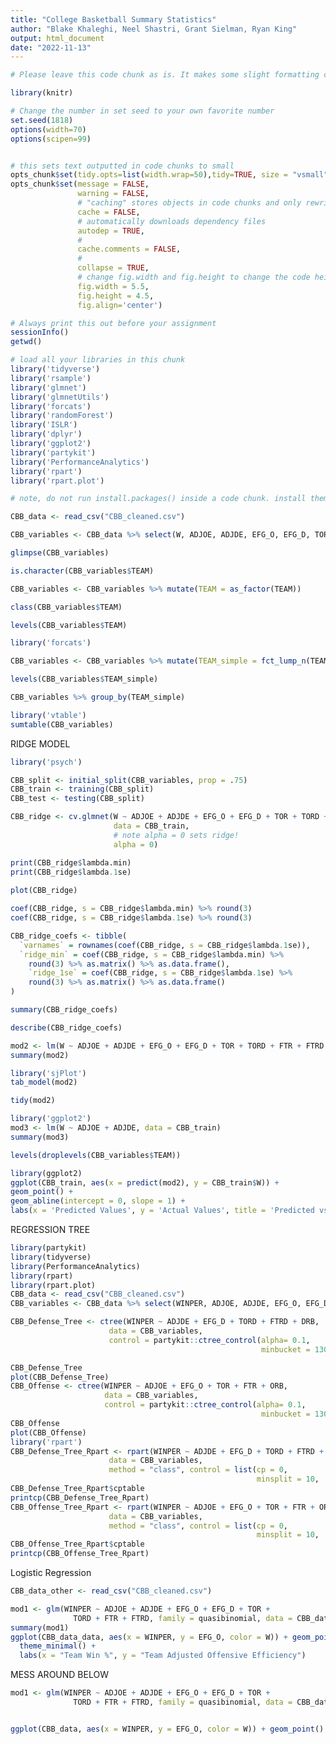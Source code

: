 ```yaml
---
title: "College Basketball Summary Statistics"
author: "Blake Khaleghi, Neel Shastri, Grant Sielman, Ryan King"
output: html_document
date: "2022-11-13"
---
```



```r

# Please leave this code chunk as is. It makes some slight formatting changes to alter the output to be more aesthetically pleasing. 

library(knitr)

# Change the number in set seed to your own favorite number
set.seed(1818)
options(width=70)
options(scipen=99)


# this sets text outputted in code chunks to small
opts_chunk$set(tidy.opts=list(width.wrap=50),tidy=TRUE, size = "vsmall")  
opts_chunk$set(message = FALSE,                                          
               warning = FALSE,
               # "caching" stores objects in code chunks and only rewrites if you change things
               cache = FALSE,                               
               # automatically downloads dependency files
               autodep = TRUE,
               # 
               cache.comments = FALSE,
               # 
               collapse = TRUE,
               # change fig.width and fig.height to change the code height and width by default
               fig.width = 5.5,  
               fig.height = 4.5,
               fig.align='center')


```


```r

# Always print this out before your assignment
sessionInfo()
getwd()

```


<!-- ### start answering your problem set here -->
<!-- You may export your homework in either html or pdf, with the former usually being easier. 
     To export or compile your Rmd file: click above on 'Knit' then 'Knit to HTML' -->
<!-- Be sure to submit both your .Rmd file and the compiled .html or .pdf file for full credit -->


```r

# load all your libraries in this chunk 
library('tidyverse')
library('rsample')
library('glmnet')
library('glmnetUtils')
library('forcats')
library('randomForest')
library('ISLR')
library('dplyr')
library('ggplot2')
library('partykit')
library('PerformanceAnalytics')
library('rpart')       
library('rpart.plot')  

# note, do not run install.packages() inside a code chunk. install them in the console outside of a code chunk. 

```



```r

CBB_data <- read_csv("CBB_cleaned.csv")

CBB_variables <- CBB_data %>% select(W, ADJOE, ADJDE, EFG_O, EFG_D, TOR, TORD, FTR, FTRD, TEAM, YR)

glimpse(CBB_variables)


```


```r

is.character(CBB_variables$TEAM)

```


```r


CBB_variables <- CBB_variables %>% mutate(TEAM = as_factor(TEAM))

class(CBB_variables$TEAM)

```


```r

levels(CBB_variables$TEAM)

```


```r

library('forcats')

CBB_variables <- CBB_variables %>% mutate(TEAM_simple = fct_lump_n(TEAM, n = 1))

```


```r

levels(CBB_variables$TEAM_simple)

```



```r

CBB_variables %>% group_by(TEAM_simple)

```

```r

library('vtable')
sumtable(CBB_variables)

```

RIDGE MODEL

```r
library('psych')

CBB_split <- initial_split(CBB_variables, prop = .75)
CBB_train <- training(CBB_split)
CBB_test <- testing(CBB_split)

CBB_ridge <- cv.glmnet(W ~ ADJOE + ADJDE + EFG_O + EFG_D + TOR + TORD + FTR + FTRD + TEAM + YR,
                       data = CBB_train,
                       # note alpha = 0 sets ridge!  
                       alpha = 0)

print(CBB_ridge$lambda.min)
print(CBB_ridge$lambda.1se)
 
plot(CBB_ridge)

coef(CBB_ridge, s = CBB_ridge$lambda.min) %>% round(3)
coef(CBB_ridge, s = CBB_ridge$lambda.1se) %>% round(3)

CBB_ridge_coefs <- tibble(
  `varnames` = rownames(coef(CBB_ridge, s = CBB_ridge$lambda.1se)),
  `ridge_min` = coef(CBB_ridge, s = CBB_ridge$lambda.min) %>% 
    round(3) %>% as.matrix() %>% as.data.frame(),
    `ridge_1se` = coef(CBB_ridge, s = CBB_ridge$lambda.1se) %>% 
    round(3) %>% as.matrix() %>% as.data.frame()
)

summary(CBB_ridge_coefs)

describe(CBB_ridge_coefs)

```


```r
mod2 <- lm(W ~ ADJOE + ADJDE + EFG_O + EFG_D + TOR + TORD + FTR + FTRD + factor(TEAM) + YR, data = CBB_train)
summary(mod2)
```


```r
library('sjPlot')
tab_model(mod2)
```


```r
tidy(mod2)
```

```r
library('ggplot2')
mod3 <- lm(W ~ ADJOE + ADJDE, data = CBB_train) 
summary(mod3)
```


```r
levels(droplevels(CBB_variables$TEAM))
```



```r
library(ggplot2)
ggplot(CBB_train, aes(x = predict(mod2), y = CBB_train$W)) +
geom_point() +
geom_abline(intercept = 0, slope = 1) +
labs(x = 'Predicted Values', y = 'Actual Values', title = 'Predicted vs Actual Values' )
```

REGRESSION TREE

```r
library(partykit)
library(tidyverse)
library(PerformanceAnalytics)
library(rpart)       
library(rpart.plot)  
CBB_data <- read_csv("CBB_cleaned.csv")
CBB_variables <- CBB_data %>% select(WINPER, ADJOE, ADJDE, EFG_O, EFG_D, TOR, TORD, FTR, FTRD, TEAM, YR, ORB, DRB)

CBB_Defense_Tree <- ctree(WINPER ~ ADJDE + EFG_D + TORD + FTRD + DRB,
                      data = CBB_variables,
                      control = partykit::ctree_control(alpha= 0.1,
                                                        minbucket = 130))

CBB_Defense_Tree
plot(CBB_Defense_Tree)
CBB_Offense <- ctree(WINPER ~ ADJOE + EFG_O + TOR + FTR + ORB,
                     data = CBB_variables,
                     control = partykit::ctree_control(alpha= 0.1,
                                                        minbucket = 130))
CBB_Offense
plot(CBB_Offense)
library('rpart')
CBB_Defense_Tree_Rpart <- rpart(WINPER ~ ADJDE + EFG_D + TORD + FTRD + DRB,
                      data = CBB_variables,
                      method = "class", control = list(cp = 0,
                                                       minsplit = 10,                                             maxdepth = 10))
CBB_Defense_Tree_Rpart$cptable
printcp(CBB_Defense_Tree_Rpart)
CBB_Offense_Tree_Rpart <- rpart(WINPER ~ ADJOE + EFG_O + TOR + FTR + ORB,
                      data = CBB_variables,
                      method = "class", control = list(cp = 0,
                                                       minsplit = 10,                                             maxdepth = 10))
CBB_Offense_Tree_Rpart$cptable
printcp(CBB_Offense_Tree_Rpart)
```

Logistic Regression

```r
CBB_data_other <- read_csv("CBB_cleaned.csv")

mod1 <- glm(WINPER ~ ADJOE + ADJDE + EFG_O + EFG_D + TOR + 
              TORD + FTR + FTRD, family = quasibinomial, data = CBB_data)
summary(mod1)
ggplot(CBB_data_data, aes(x = WINPER, y = EFG_O, color = W)) + geom_point() + facet_wrap(~CONF_Other) +
  theme_minimal() + 
  labs(x = "Team Win %", y = "Team Adjusted Offensive Efficiency")

```


MESS AROUND BELOW 


```r


mod1 <- glm(WINPER ~ ADJOE + ADJDE + EFG_O + EFG_D + TOR + 
              TORD + FTR + FTRD, family = quasibinomial, data = CBB_data)


ggplot(CBB_data, aes(x = WINPER, y = EFG_O, color = W)) + geom_point() + facet_wrap(~YR) + theme_minimal() + labs(x = "Team Win %", y = "Team Adjusted Offensive Efficiency")


```







